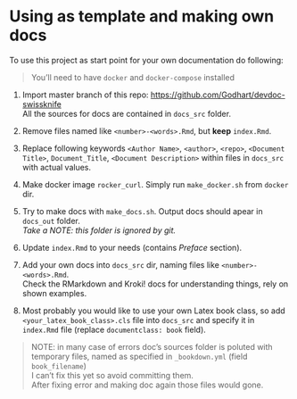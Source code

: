 # Using as template and making own docs {#as_template}

To use this project as start point for your own documentation do following:

> You'll need to have `docker` and `docker-compose` installed

#. Import master branch of this repo:
[https://github.com/Godhart/devdoc-swissknife](https://github.com/Godhart/devdoc-swissknife)\
All the sources for docs are contained in `docs_src` folder.

#. Remove files named like `<number>-<words>.Rmd`, but **keep** `index.Rmd`.

#. Replace following keywords
`<Author Name>`, `<author>`, `<repo>`, `<Document Title>`, `Document_Title`, `<Document Description>`
within files in `docs_src` with actual values.

#. Make docker image `rocker_curl`.
Simply run `make_docker.sh` from `docker` dir.

#. Try to make docs with `make_docs.sh`.
Output docs should apear in `docs_out` folder.\
*Take a NOTE: this folder is ignored by git.*

#. Update `index.Rmd` to your needs (contains *Preface* section).

#. Add your own docs into `docs_src` dir, naming files like `<number>-<words>.Rmd`.\
Check the RMarkdown and Kroki! docs for understanding things, rely on shown examples.

#. Most probably you would like to use your own Latex book class, so add `<your_latex_book_class>.cls` file
 into `docs_src` and specify it in `index.Rmd` file (replace `documentclass: book` field).

> NOTE: in many case of errors doc's sources folder is poluted with temporary files,
> named as specified in `_bookdown.yml` (field `book_filename`) \
> I can't fix this yet so avoid committing them.\
> After fixing error and making doc again those files would gone.
